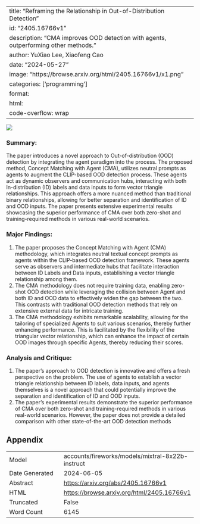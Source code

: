 
---
title: "Reframing the Relationship in Out-of-Distribution Detection"
id: "2405.16766v1"
description: "CMA improves OOD detection with agents, outperforming other methods."
author: YuXiao Lee, Xiaofeng Cao
date: "2024-05-27"
image: "https://browse.arxiv.org/html/2405.16766v1/x1.png"
categories: ['programming']
format:
  html:
    code-overflow: wrap
---

![](https://browse.arxiv.org/html/2405.16766v1/x1.png)

### Summary:

The paper introduces a novel approach to Out-of-distribution (OOD) detection by integrating the agent paradigm into the process. The proposed method, Concept Matching with Agent (CMA), utilizes neutral prompts as agents to augment the CLIP-based OOD detection process. These agents act as dynamic observers and communication hubs, interacting with both In-distribution (ID) labels and data inputs to form vector triangle relationships. This approach offers a more nuanced method than traditional binary relationships, allowing for better separation and identification of ID and OOD inputs. The paper presents extensive experimental results showcasing the superior performance of CMA over both zero-shot and training-required methods in various real-world scenarios.

### Major Findings:

1. The paper proposes the Concept Matching with Agent (CMA) methodology, which integrates neutral textual concept prompts as agents within the CLIP-based OOD detection framework. These agents serve as observers and intermediate hubs that facilitate interaction between ID Labels and Data inputs, establishing a vector triangle relationship among them.
2. The CMA methodology does not require training data, enabling zero-shot OOD detection while leveraging the collision between Agent and both ID and OOD data to effectively widen the gap between the two. This contrasts with traditional OOD detection methods that rely on extensive external data for intricate training.
3. The CMA methodology exhibits remarkable scalability, allowing for the tailoring of specialized Agents to suit various scenarios, thereby further enhancing performance. This is facilitated by the flexibility of the triangular vector relationship, which can enhance the impact of certain OOD images through specific Agents, thereby reducing their scores.

### Analysis and Critique:

1. The paper's approach to OOD detection is innovative and offers a fresh perspective on the problem. The use of agents to establish a vector triangle relationship between ID labels, data inputs, and agents themselves is a novel approach that could potentially improve the separation and identification of ID and OOD inputs.
2. The paper's experimental results demonstrate the superior performance of CMA over both zero-shot and training-required methods in various real-world scenarios. However, the paper does not provide a detailed comparison with other state-of-the-art OOD detection methods

## Appendix

|          |          |
|----------|----------|
| Model     | accounts/fireworks/models/mixtral-8x22b-instruct       |
| Date Generated     | 2024-06-05       |
| Abstract | [https://arxiv.org/abs/2405.16766v1](https://arxiv.org/abs/2405.16766v1)        |
| HTML     | [https://browse.arxiv.org/html/2405.16766v1](https://browse.arxiv.org/html/2405.16766v1)       |
| Truncated       | False       |
| Word Count       | 6145       |